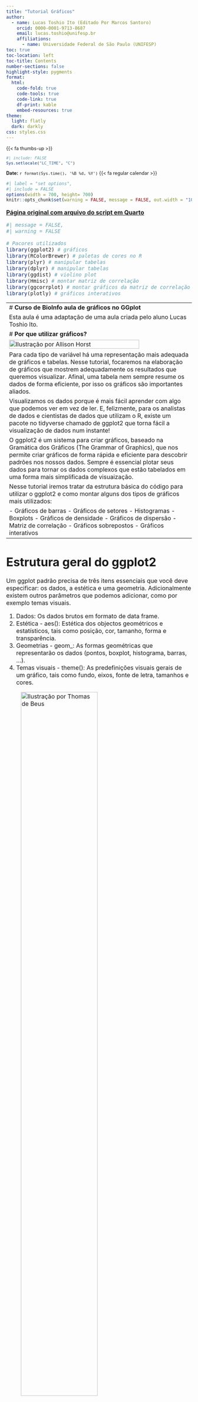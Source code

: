 ---
title: "Tutorial Gráficos"
author:
  - name: Lucas Toshio Ito (Editado Por Marcos Santoro)
    orcid: 0000-0001-9713-8687
    email: lucas.toshio@unifesp.br
    affiliations:
      - name: Universidade Federal de São Paulo (UNIFESP) 
toc: true
toc-location: left
toc-title: Contents
number-sections: false
highlight-style: pygments
format: 
  html:
    code-fold: true
    code-tools: true
    code-link: true
    df-print: kable
    embed-resources: true
theme:
  light: flatly
  dark: darkly
css: styles.css
---

::: {style="font-size: 0.9em"}
<a href="mailto:lucas.toshio@unifesp.br">
   <span class="fa-stack fa-sm">
       <i class="fa fa-circle fa-stack-2x"></i>
       <i class="fa fa-envelope fa-stack-1x fa-inverse"></i>
   </span>
</a> 
<a href="https://twitter.com/lcstoshio">
   <span class="fa-stack fa-sm">
       <i class="fa fa-circle fa-stack-2x"></i>
       <i class="fa-brands fa-twitter fa-stack-1x fa-inverse"></i>
   </span>
</a>
<a href="https://github.com/lcstoshio">
   <span class="fa-stack fa-sm">
       <i class="fa fa-circle fa-stack-2x"></i>
       <i class="fa-brands fa-github fa-stack-1x fa-inverse"></i>
   </span>
</a>
<a href="http://linkedin.com/in/lucas-toshio-ito-5b8a96199">
   <span class="fa-stack fa-sm">
       <i class="fa fa-circle fa-stack-2x"></i>
       <i class="fa-brands fa-linkedin fa-stack-1x fa-inverse"></i>
   </span>
</a>

::: {.content-hidden}
{{< fa thumbs-up >}}
:::

```{r}
#| include: FALSE
Sys.setlocale("LC_TIME", "C")
```

**Date:** `r format(Sys.time(), '%B %d, %Y')` `    ` {{< fa regular calendar >}}
:::

```{r}
#| label = "set options",
#| include = FALSE
options(width = 700, height= 700)
knitr::opts_chunk$set(warning = FALSE, message = FALSE, out.width = "100%", fig.showtext = TRUE, retina = 1)
```

<font size="3">
<body>

[**Página original com arquivo do script em Quarto**](https://github.com/lcstoshio/Lcstoshio.github.io/blob/main/Tutorial_ggplot2/Tutorial_Graficos.qmd)

```{r}
#| message = FALSE,
#| warning = FALSE

# Pacores utilizados
library(ggplot2) # gráficos
library(RColorBrewer) # paletas de cores no R
library(plyr) # manipular tabelas
library(dplyr) # manipular tabelas
library(ggdist) # violino plot
library(Hmisc) # montar matriz de correlação
library(ggcorrplot) # montar gráficos da matriz de correlação
library(plotly) # gráficos interativos
```

------------------------------------------------------------------------
# **Curso de BioInfo aula de gráficos no GGplot**

Esta aula é uma adaptação de uma aula criada pelo aluno Lucas Toshio Ito.

# **Por que utilizar gráficos?**

![Ilustração por Allison Horst](./ggplot2_cute.jpg){width="85%"}

Para cada tipo de variável há uma representação mais adequada de gráficos e tabelas. Nesse tutorial, focaremos na elaboração de gráficos que mostrem adequadamente os resultados que queremos visualizar. Afinal, uma tabela nem sempre resume os dados de forma eficiente, por isso os gráficos são importantes aliados.  

Visualizamos os dados porque é mais fácil aprender com algo que podemos ver em vez de ler. E, felizmente, para os analistas de dados e cientistas de dados que utilizam o R, existe um pacote no tidyverse chamado de ggplot2 que torna fácil a visualização de dados num instante!  

O ggplot2 é um sistema para criar gráficos, baseado na Gramática dos Gráficos (The Grammar of Graphics), que nos permite criar gráficos de forma rápida e eficiente para descobrir padrões nos nossos dados. Sempre é essencial plotar seus dados para tornar os dados complexos que estão tabelados em uma forma mais simplificada de visuaização.  

Nesse tutorial iremos tratar da estrutura básica do código para utilizar o ggplot2 e como montar alguns dos tipos de gráficos mais utilizados:  

- Gráficos de barras
- Gráficos de setores
- Histogramas
- Boxplots
- Gráficos de densidade
- Gráficos de dispersão
- Matriz de correlação
- Gráficos sobrepostos
- Gráficos interativos

------------------------------------------------------------------------

# **Estrutura geral do ggplot2**

Um ggplot padrão precisa de três itens essenciais que você deve especificar: os dados, a estética e uma geometria. Adicionalmente existem outros parâmetros que podemos adicionar, como por exemplo temas visuais.  

1. Dados: Os dados brutos em formato de data frame.
2. Estética - aes(): Estética dos objectos geométricos e estatísticos, tais como posição, cor, tamanho, forma e transparência.
3. Geometrias - geom_: As formas geométricas que representarão os dados (pontos, boxplot, histograma, barras, ...).
4. Temas visuais - theme(): As predefinições visuais gerais de um gráfico, tais como fundo, eixos, fonte de letra, tamanhos e cores.

![Ilustração por Thomas de Beus](https://miro.medium.com/v2/resize:fit:786/1*w1RnmuE7VRK9aCAbtW9KAQ.gif){width="70%"}

Sempre começamos um gráfico adicionando os dados na função do {ggplot2} ~ ggplot(data = df) ~ que apenas informa à função que vamos trabalhar com esses dados. Na maioria dos casos, você pode querer representar graficamente duas variáveis uma no eixo x e outra no eixo y, estas são estéticas posicionais e, portanto, adicionamos na estética do gráfico ~ aes(x = var1, y = var2). Existem muitas geometrias diferentes que podem ser adicionadas a um ggplot por padrão, onde vamos dizer ao {ggplot2} qual forma queremos usar, por exemplo, adicionando geom_point() para criar um gráfico de dispersão.  

Exemplos de estrutura geral do {ggplot2}:  

```
ggplot(data = df, aes(x = var1, y = var2))+
    geom_point()
```

------------------------------------------------------------------------

# **Cores no R**

No R existem diversas [cores](http://www.stat.columbia.edu/~tzheng/files/Rcolor.pdf) que já estão inclusas, porém também podemos usar diversas paletas de cores pré-definidas que podem ser utilizadas nos gráficos do ggplot. Algumas dessas paletas estão disponíveis no pacote {RColorBrewer}, onde possuimos uma variedade de paletas que podem ser manipuladas.  

```
display.brewer.all()
```

![Paletas](https://r-graph-gallery.com/38-rcolorbrewers-palettes_files/figure-html/thecode-1.png){width="70%"}

Se você tiver interesse em mais paletas olhe o pacote [{paletter}](https://emilhvitfeldt.github.io/r-color-palettes/discrete.html), que possui uma incrível coleção de milhares de paletas de cores de diversos pacotes! Alguns exemplos de paletas de cores interessantes nesse pacote são [{colorblindr}](https://github.com/clauswilke/colorblindr) e [{NatParksPalettes}](https://github.com/kevinsblake/NatParksPalettes) no R.  

------------------------------------------------------------------------

# **Banco de Dados - [mtcars]**

Vamos utilizar o mesmo banco de dados exemplo do "mtcars" .

```{r}
# atribua a um objeto a dataframe mtcars 

# Explore a tabela visualizando o cabeçalho, a estrutura da variáveis e também a dimensão da tabela

```

------------------------------------------------------------------------

# **Tipos de Gráficos**

![Tipos de gráfico por variável](./graph_types.jpg){width="100%"}

O número de variáveis, o tipo de variável e qual seu objetivo na análise determina qual o gráfico que melhor representa aqueles dados. Assim, sempre é necessário estudar seu banco de dados e compreender como as variáveis estão organizadas. 

------------------------------------------------------------------------

# **Gráficos de Barras**

## **1 variável**

### **(N) Simples**

```{r}
df <- mtcars
df$cyl <- as.factor(df$cyl)
df$gear <- as.factor(df$gear)
ggplot(df, aes(x = cyl)) + # Coluna de interesse 
     geom_bar() # Formato de barras
```

### **(N) Completo**

```{r}
ggplot(df, aes(x = cyl, fill = cyl)) + # Coluna de interesse 
     geom_bar() + # Formato de barras
     theme_minimal() + # Tema com fundo branco
     theme(plot.title = element_text(size=20, face="bold.italic"), # Aumentar o tamanho do título e deixar em negrito/itálico
           plot.subtitle = element_text(size=12, color="gray34", face="bold.italic"))+ # Aumentar o tamanho do subtítulo e deixar em negrito/itálico
     labs(title = "Gráfico de Barras", # Título
         subtitle = "Cilindradas", # Subtítulo
         x = "Cilindradas", # Título do eixo x
         y = "Frequência Absoluta (N)", # Título do eixo y
         fill = "Cilindradas")+ # Título da legenda
     scale_fill_brewer(palette="Set1") # Cor das barras
```

### **(%) Simples**

```{r}
ggplot(df,aes(x = cyl)) + # Coluna de interesse 
     geom_bar(aes(y = (after_stat(count))/sum(after_stat(count)))) # Formato de barras na forma de porcentagem relativa
```

### **(%) Completo**

```{r}
ggplot(df,aes(x = cyl, fill = cyl)) + # Coluna de interesse 
     geom_bar(aes(y = (after_stat(count))/sum(after_stat(count))))+ # Formato de barras na forma de porcentagem relativa
     scale_y_continuous(labels=scales::percent, #mudança de escala do eixo y para percentual
                        limits=c(0, 1))+ #limite do eixo y
     theme_minimal() + # Tema com fundo branco
     theme(plot.title = element_text(size=20, face="bold.italic"), # Aumentar o tamanho do título e deixar em negrito/itálico
           plot.subtitle = element_text(size=12, color="gray34", face="bold.italic"))+ # Aumentar o tamanho do subtítulo e deixar em negrito/itálico
     labs(title = "Gráfico de Barras", # Título
         subtitle = "Cilindradas", # Subtítulo
         x = "Cilindradas", # Título do eixo x
         y = "Frequência Relativa (%)", # Título do eixo y
         fill = "Cilindradas")+ # Título da legenda
     scale_fill_brewer(palette="Set2") # Cor das barras
```

## **2 variáveis**

```{r}
ggplot(df,aes(x = cyl, fill = gear)) + # Coluna de interesse 
     geom_bar(aes(y = (after_stat(count))/sum(after_stat(count))))+ # Formato de barras na forma de porcentagem relativa
     scale_y_continuous(labels=scales::percent, #mudança de escala do eixo y para percentual
                        limits=c(0, 1))+ #limite do eixo y
     theme_minimal() + # Tema com fundo branco
     theme(plot.title = element_text(size=20, face="bold.italic"), # Aumentar o tamanho do título e deixar em negrito/itálico
           plot.subtitle = element_text(size=12, color="gray34", face="bold.italic"))+ # Aumentar o tamanho do subtítulo e deixar em negrito/itálico
     labs(title = "Gráfico de Barras", # Título
         subtitle = "Cilindradas x gear", # Subtítulo
         x = "Cilindradas", # Título do eixo x
         y = "Frequência Relativa (%)", # Título do eixo y
         fill = "gear")+ # Título da legenda
     scale_fill_brewer(palette="Set1") # Cor das barras
```

## **3 variáveis**

```{r}
df$am <- as.factor(df$am)
ggplot(df,aes(x = cyl, fill = gear)) + # Coluna de interesse 
     geom_bar(aes(y = (after_stat(count))/sum(after_stat(count))))+ # Formato de barras na forma de porcentagem relativa
     scale_y_continuous(labels=scales::percent, #mudança de escala do eixo y para percentual
                        limits=c(0, 1))+ #limite do eixo y
     theme_bw()+ # Tema com fundo branco e contorno preto
     theme(plot.title = element_text(size=20, face="bold.italic"), # Aumentar o tamanho do título e deixar em negrito/itálico
           plot.subtitle = element_text(size=12, color="gray34", face="bold.italic"), # Aumentar o tamanho do subtítulo e deixar em negrito/itálico
           strip.text = element_text(size=12, color="white"), # Alterar a cor do texto da faceta
           strip.background = element_rect (fill="gray20"))+ # Alterar a cor de fundo da faceta       
     labs(title = "Gráfico de Barras", # Título
         subtitle = "Caso de intoxicação alimentar x Água x gear", # Subtítulo
         x = "Intoxicação alimentar", # Título do eixo x
         y = "Frequência Relativa (%)", # Título do eixo y
         fill = "Bebeu\nÁgua?")+ # Título da legenda
     scale_fill_manual(values = c("cornflowerblue", "dodgerblue4"))+ # Cor das barras
     facet_wrap(~am) # Separar em facetas
```

------------------------------------------------------------------------

# **Histogramas**

## **1 variável**

### **Simples**

```{r}
ggplot(df, aes(x = mpg)) + # Coluna de interesse 
     geom_histogram() # Formato de histograma
```

### **Completo**

```{r}
ggplot(df,aes(x = mpg)) + # Coluna de interesse 
     geom_histogram(bins = 40, fill = "midnightblue", color = "gray88")+ # Formato de histograma e determinar o número de "caixas" e as cores do histograma
     theme_minimal() + # Tema com fundo branco
     theme(plot.title = element_text(size=20, face="bold.italic"), # Aumentar o tamanho do título e deixar em negrito/itálico
           plot.subtitle = element_text(size=12, color="gray34", face="bold.italic"))+ # Aumentar o tamanho do subtítulo e deixar em negrito/itálico
     labs(title = "Histograma", # Título
         subtitle = "Valor de hemoglobina", # Subtítulo
         x = "Hemoglobina (g/dL)", # Título do eixo x
         y = "Frequência Absoluta (N)", # Título do eixo y
         fill = "") # Título da legenda
```

## **2 variáveis**

```{r}
ggplot(df,aes(x = mpg)) + # Coluna de interesse 
     geom_histogram(aes(fill = gear), bins = 40, color = "gray88")+ # Formato de histograma e determinar o número de "caixas" e as cores do histograma
     theme_minimal() + # Tema com fundo branco
     theme(plot.title = element_text(size=20, face="bold.italic"), # Aumentar o tamanho do título e deixar em negrito/itálico
           plot.subtitle = element_text(size=12, color="gray34", face="bold.italic"))+ # Aumentar o tamanho do subtítulo e deixar em negrito/itálico
     labs(title = "Histograma", # Título
         subtitle = "Valor de hemoglobina x gear", # Subtítulo
         x = "Hemoglobina (g/dL)", # Título do eixo x
         y = "Frequência Absoluta (N)", # Título do eixo y
         fill = "gear")+ # Título da legenda
     scale_fill_brewer(palette="Set1") # Cor das barras
```

## **3 variáveis**

```{r}
ggplot(df,aes(x = mpg)) + # Coluna de interesse 
     geom_histogram(aes(fill = gear), bins = 30, color = "gray88")+ # Formato de histograma e determinar o número de "caixas" e as cores do histograma
     theme_bw() + # Tema com fundo branco
     theme(plot.title = element_text(size=20, face="bold.italic"), # Aumentar o tamanho do título e deixar em negrito/itálico
           plot.subtitle = element_text(size=12, color="gray34", face="bold.italic"), # Aumentar o tamanho do subtítulo e deixar em negrito/itálico
           strip.text = element_text(size=12, color="white"), # Alterar a cor do texto da faceta
           strip.background = element_rect (fill="gray20"))+ # Alterar a cor de fundo da faceta    
     labs(title = "Histograma", # Título
         subtitle = "Valor de hemoglobina x gear x Caso de intoxicação alimentar", # Subtítulo
         x = "Hemoglobina (g/dL)", # Título do eixo x
         y = "Frequência Absoluta (N)", # Título do eixo y
         fill = "gear")+ # Título da legenda
     scale_fill_brewer(palette="Set1")+ # Cor das barras
     facet_wrap(~am) # Separar em facetas
```

------------------------------------------------------------------------

# **Boxplots**

## **1 variável**

### **Simples**

```{r}
ggplot(df, aes(y = mpg)) + # Coluna de interesse 
     geom_boxplot() # Formato de boxplot
```

### **Completo**

```{r}
ggplot(df, aes(y = mpg)) + # Coluna de interesse 
     geom_boxplot(fill = "lightgreen", color="darkgreen")+ # Formato de boxplot
     theme_minimal()+ # Tema com fundo branco
     theme(plot.title = element_text(size=20, face="bold.italic"), # Aumentar o tamanho do título e deixar em negrito/itálico
           plot.subtitle = element_text(size=12, color="gray34", face="bold.italic"))+ # Aumentar o tamanho do subtítulo e deixar em negrito/itálico
     labs(title = "Boxplot", # Título
         subtitle = "Valor de mpgcitos", # Subtítulo
         x = "", # Título do eixo x
         y = "Número de mpgcitos (uL)") # Título do eixo y
```

## **2 variáveis**

```{r}
ggplot(df,aes(y = mpg, x = cyl, color = cyl)) + # Coluna de interesse 
     geom_boxplot()+ # Formato de boxplot
     theme_minimal()+ # Tema com fundo branco
     theme(plot.title = element_text(size=20, face="bold.italic"), # Aumentar o tamanho do título e deixar em negrito/itálico
           plot.subtitle = element_text(size=12, color="gray34", face="bold.italic"))+ # Aumentar o tamanho do subtítulo e deixar em negrito/itálico
     labs(title = "Boxplot", # Título
         subtitle = "Valor de mpgcitos x Cilindradas", # Subtítulo
         x = "Cilindradas", # Título do eixo x
         y = "Número de mpgcitos (uL)", # Título do eixo y
         color = "Cilindradas") + # Título da legenda
     scale_color_brewer(palette="Set1") # Cor dos gráficos
```

## **3 variáveis**

```{r}
ggplot(df,aes(y = mpg, x = am, color = am)) + # Coluna de interesse 
     geom_boxplot()+ # Formato de boxplot
     theme_bw()+ # Tema com fundo branco e contorno preto
     theme(plot.title = element_text(size=20, face="bold.italic"), # Aumentar o tamanho do título e deixar em negrito/itálico
           plot.subtitle = element_text(size=12, color="gray34", face="bold.italic"), # Aumentar o tamanho do subtítulo e deixar em negrito/itálico
           strip.text = element_text(size=12, color="white"), # Alterar a cor do texto da faceta
           strip.background = element_rect (fill="gray20"))+ # Alterar a cor de fundo da faceta 
     labs(title = "Boxplot", # Título
         subtitle = "Valor de mpgcitos x Cilindradas x Intoxicação alimentar", # Subtítulo
         x = "Intoxicação alimentar", # Título do eixo x
         y = "Número de mpgcitos (uL)", # Título do eixo y
         color = "Caso de intoxicação\nalimentar") + # Título da legenda
     scale_color_brewer(palette="Set1")+ # Cor dos gráficos
     facet_wrap(~cyl) # Separar em facetas
```

------------------------------------------------------------------------

# **Gráficos de Densidade**

## **1 variável**

### **Simples**

```{r}
ggplot(df,aes(x = mpg)) + # Coluna de interesse 
     geom_density() # Formato de densidade
```

### **Completo**

```{r}
ggplot(df,aes(x = mpg)) + # Coluna de interesse 
     geom_density(fill = "firebrick3", color = "gray88")+ # Formato de histograma e determinar o número de grupos e as cores do histograma
     geom_vline(aes(xintercept=mean(mpg)), color="black", linetype="dashed", size=1)+ #linha da média
     theme_minimal() + # Tema com fundo branco
     theme(plot.title = element_text(size=20, face="bold.italic"), # Aumentar o tamanho do título e deixar em negrito/itálico
           plot.subtitle = element_text(size=12, color="gray34", face="bold.italic"))+ # Aumentar o tamanho do subtítulo e deixar em negrito/itálico
     labs(title = "Gráfico de Densidade", # Título
         subtitle = "Valor de hemoglobina", # Subtítulo
         x = "Hemoglobina (g/dL)", # Título do eixo x
         y = "Densidade", # Título do eixo y
         fill = "") # Título da legenda
```

## **2 variáveis**

```{r}
ggplot(df,aes(x = mpg, fill = am)) + # Coluna de interesse 
     geom_density(color = "gray88", alpha = 0.5)+ # Formato de histograma e determinar o número de grupos e as cores do histograma
     geom_vline(aes(xintercept=mean(mpg)), color="black", linetype="dashed", size=1)+ #linha da média
     theme_minimal() + # Tema com fundo branco
     theme(plot.title = element_text(size=20, face="bold.italic"), # Aumentar o tamanho do título e deixar em negrito/itálico
           plot.subtitle = element_text(size=12, color="gray34", face="bold.italic"))+ # Aumentar o tamanho do subtítulo e deixar em negrito/itálico
     labs(title = "Gráfico de Densidade", # Título
         subtitle = "Valor de hemoglobina x Caso de intoxicação alimentar", # Subtítulo
         x = "Hemoglobina (g/dL)", # Título do eixo x
         y = "Densidade", # Título do eixo y
         fill = "Caso de intoxicação\nalimentar?")+ # Título da legenda
     scale_fill_brewer(palette="Set1") # Cor dos gráficos
```



# **Referências**      

**Galerias**

- [https://tanyaviz.com/](https://tanyaviz.com/)
- [https://www.cedricscherer.com/top/dataviz/](https://www.cedricscherer.com/top/dataviz/)
- [https://r-graph-gallery.com/](https://r-graph-gallery.com/)
- [https://www.data-to-viz.com/](https://www.data-to-viz.com/)

**Tutoriais e recursos adicionais**

- [https://www.cedricscherer.com/2019/08/05/a-ggplot2-tutorial-for-beautiful-plotting-in-r/](https://www.cedricscherer.com/2019/08/05/a-ggplot2-tutorial-for-beautiful-plotting-in-r/)
- [https://allisonhorst.github.io/rice-data-viz/](https://allisonhorst.github.io/rice-data-viz/)
- [https://ggplot2.tidyverse.org/reference/](https://ggplot2.tidyverse.org/reference/)
- [Cheatsheet ggplot2](https://drive.google.com/file/d/162k9AEg76d34XLodwFq5lmbz5hNR5sfW/view?usp=sharing)


